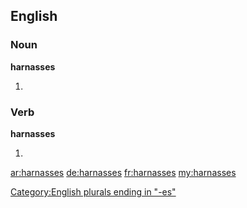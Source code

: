 ==English==

===Noun===
'''harnasses'''

# {{plural of|harnass}}

===Verb===
'''harnasses'''

# {{en-third-person singular of|harnass}}

[[Category:English plurals ending in "-es"]]

[[ar:harnasses]]
[[de:harnasses]]
[[fr:harnasses]]
[[my:harnasses]]